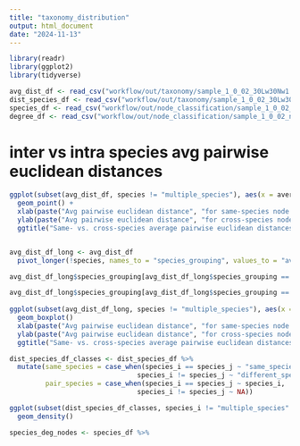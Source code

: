 ```yaml
---
title: "taxonomy_distribution"
output: html_document
date: "2024-11-13"
---
```


```r
library(readr)
library(ggplot2)
library(tidyverse)

avg_dist_df <- read_csv("workflow/out/taxonomy/sample_1_0_02_30Lw30Nw1.0p1.0q150k_species_averageDistance.csv")
dist_species_df <- read_csv("workflow/out/taxonomy/sample_1_0_02_30Lw30Nw1.0p1.0q150k_species_distancesWithTax.csv", guess_max = 10000)
species_df <- read_csv("workflow/out/node_classification/sample_1_0_02_nodes_by_species.csv", guess_max = 100000)
degree_df <- read_csv("workflow/out/node_classification/sample_1_0_02_node_degrees.csv", guess_max = 100000)
```

# inter vs intra species avg pairwise euclidean distances
```r
ggplot(subset(avg_dist_df, species != "multiple_species"), aes(x = average_pw_euclidean_distance_same_species, average_pw_euclidean_distance_cross_species)) +
  geom_point() +
  xlab(paste("Avg pairwise euclidean distance", "for same-species node pairs", sep="\n")) +
  ylab(paste("Avg pairwise euclidean distance", "for cross-species node pairs", sep="\n")) +
  ggtitle("Same- vs. cross-species average pairwise euclidean distances")


avg_dist_df_long <- avg_dist_df
  pivot_longer(!species, names_to = "species_grouping", values_to = "avg_pairwise_euclidean_distance")

avg_dist_df_long$species_grouping[avg_dist_df_long$species_grouping == "average_pw_euclidean_distance_same_species"] <- "same_species"

avg_dist_df_long$species_grouping[avg_dist_df_long$species_grouping == "average_pw_euclidean_distance_cross_species"] <- "cross_species"
  
ggplot(subset(avg_dist_df_long, species != "multiple_species"), aes(x = species_grouping, avg_pairwise_euclidean_distance)) +
  geom_boxplot() 
  xlab(paste("Avg pairwise euclidean distance", "for same-species node pairs", sep="\n")) +
  ylab(paste("Avg pairwise euclidean distance", "for cross-species node pairs", sep="\n")) +
  ggtitle("Same- vs. cross-species average pairwise euclidean distances")

```


```r
dist_species_df_classes <- dist_species_df %>%
  mutate(same_species = case_when(species_i == species_j ~ "same_species", 
                                species_i != species_j ~ "different_species"), 
         pair_species = case_when(species_i == species_j ~ species_i, 
                                species_i != species_j ~ NA)) 


```

```r
ggplot(subset(dist_species_df_classes, species_i != "multiple_species" | species_j != "multiple_species"), aes(x = distance, color = same_species)) +
  geom_density()


```

```r
species_deg_nodes <- species_df %>%
  
```


